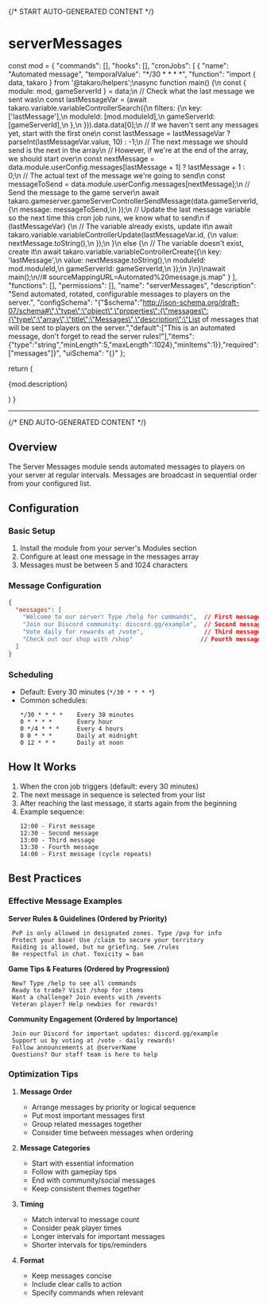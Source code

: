 {/* START AUTO-GENERATED CONTENT */}

# serverMessages

  const mod = {
  "commands": [],
  "hooks": [],
  "cronJobs": [
    {
      "name": "Automated message",
      "temporalValue": "*/30 * * * *",
      "function": "import { data, takaro } from '@takaro/helpers';\nasync function main() {\n    const { module: mod, gameServerId } = data;\n    // Check what the last message we sent was\n    const lastMessageVar = (await takaro.variable.variableControllerSearch({\n        filters: {\n            key: ['lastMessage'],\n            moduleId: [mod.moduleId],\n            gameServerId: [gameServerId],\n        },\n    })).data.data[0];\n    // If we haven't sent any messages yet, start with the first one\n    const lastMessage = lastMessageVar ? parseInt(lastMessageVar.value, 10) : -1;\n    // The next message we should send is the next in the array\n    // However, if we're at the end of the array, we should start over\n    const nextMessage = data.module.userConfig.messages[lastMessage + 1] ? lastMessage + 1 : 0;\n    // The actual text of the message we're going to send\n    const messageToSend = data.module.userConfig.messages[nextMessage];\n    // Send the message to the game server\n    await takaro.gameserver.gameServerControllerSendMessage(data.gameServerId, {\n        message: messageToSend,\n    });\n    // Update the last message variable so the next time this cron job runs, we know what to send\n    if (lastMessageVar) {\n        // The variable already exists, update it\n        await takaro.variable.variableControllerUpdate(lastMessageVar.id, {\n            value: nextMessage.toString(),\n        });\n    }\n    else {\n        // The variable doesn't exist, create it\n        await takaro.variable.variableControllerCreate({\n            key: 'lastMessage',\n            value: nextMessage.toString(),\n            moduleId: mod.moduleId,\n            gameServerId: gameServerId,\n        });\n    }\n}\nawait main();\n//# sourceMappingURL=Automated%20message.js.map"
    }
  ],
  "functions": [],
  "permissions": [],
  "name": "serverMessages",
  "description": "Send automated, rotated, configurable messages to players on the server.",
  "configSchema": "{\"$schema\":\"http://json-schema.org/draft-07/schema#\",\"type\":\"object\",\"properties\":{\"messages\":{\"type\":\"array\",\"title\":\"Messages\",\"description\":\"List of messages that will be sent to players on the server.\",\"default\":[\"This is an automated message, don't forget to read the server rules!\"],\"items\":{\"type\":\"string\",\"minLength\":5,\"maxLength\":1024},\"minItems\":1}},\"required\":[\"messages\"]}",
  "uiSchema": "{}"
};

  return (
    <div>
      <p>{mod.description}</p>
      <Commands commands={mod.commands} />
      <CronJobs cronJobs={mod.cronJobs} />
      <Hooks hooks={mod.hooks} />
      <Config configSchema={mod.configSchema} />
    </div>
  )
}

<Module />

---
{/* END AUTO-GENERATED CONTENT */}

## Overview

The Server Messages module sends automated messages to players on your server at regular intervals. Messages are broadcast in sequential order from your configured list.

## Configuration

### Basic Setup

1. Install the module from your server's Modules section
2. Configure at least one message in the messages array
3. Messages must be between 5 and 1024 characters

### Message Configuration

```json
{
  "messages": [
    "Welcome to our server! Type /help for commands",  // First message
    "Join our Discord community: discord.gg/example",  // Second message
    "Vote daily for rewards at /vote",                 // Third message
    "Check out our shop with /shop"                   // Fourth message, then cycles back to first
  ]
}
```

### Scheduling

- Default: Every 30 minutes (`*/30 * * * *`)
- Common schedules:
  ```
  */30 * * * *    Every 30 minutes
  0 * * * *       Every hour
  0 */4 * * *     Every 4 hours
  0 0 * * *       Daily at midnight
  0 12 * * *      Daily at noon
  ```

## How It Works

1. When the cron job triggers (default: every 30 minutes)
2. The next message in sequence is selected from your list
3. After reaching the last message, it starts again from the beginning
4. Example sequence:
   ```
   12:00 - First message
   12:30 - Second message
   13:00 - Third message
   13:30 - Fourth message
   14:00 - First message (cycle repeats)
   ```

## Best Practices

### Effective Message Examples

**Server Rules & Guidelines (Ordered by Priority)**
   ```
	PvP is only allowed in designated zones. Type /pvp for info
	Protect your base! Use /claim to secure your territory
	Raiding is allowed, but no griefing. See /rules
	Be respectful in chat. Toxicity = ban
   ```
**Game Tips & Features (Ordered by Progression)**
   ```
    New? Type /help to see all commands
    Ready to trade? Visit /shop for items
    Want a challenge? Join events with /events
    Veteran player? Help newbies for rewards!
   ```

**Community Engagement (Ordered by Importance)**
   ```
    Join our Discord for important updates: discord.gg/example
    Support us by voting at /vote - daily rewards!
    Follow announcements at @serverName
    Questions? Our staff team is here to help
   ```

### Optimization Tips

1. **Message Order**
   - Arrange messages by priority or logical sequence
   - Put most important messages first
   - Group related messages together
   - Consider time between messages when ordering

2. **Message Categories**
   - Start with essential information
   - Follow with gameplay tips
   - End with community/social messages
   - Keep consistent themes together

3. **Timing**
   - Match interval to message count
   - Consider peak player times
   - Longer intervals for important messages
   - Shorter intervals for tips/reminders

4. **Format**
   - Keep messages concise
   - Include clear calls to action
   - Specify commands when relevant